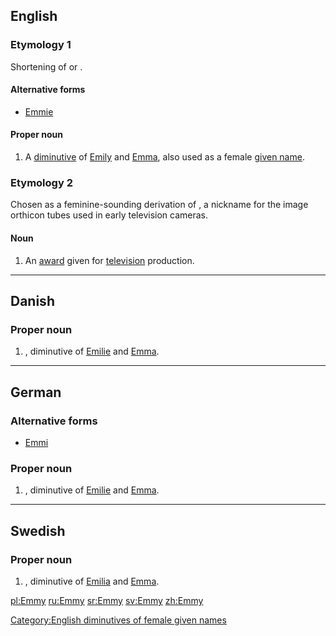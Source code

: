 {{also|emmy}}
==English==

===Etymology 1===
Shortening of {{term|Emily}} or {{term|Emma}}.

====Alternative forms====
* [[Emmie]]

====Proper noun====
{{en-proper noun}}

# A [[diminutive]] of [[Emily]] and [[Emma]], also used as a female [[given name]].

===Etymology 2===
Chosen as a feminine-sounding derivation of {{term|immy}}, a nickname for the image orthicon tubes used in early television cameras.

====Noun====
{{en-noun}}<!--plural is Emmys NOT Emmies-->

# {{trademark}} An [[award]] given for [[television]] production.

[[Category:English diminutives of female given names]]

----

==Danish==

===Proper noun===
{{head|da|proper noun}}

# {{given name|female|lang=da}}, diminutive of [[Emilie]] and [[Emma]].

----

==German==

===Alternative forms===
* [[Emmi]]

===Proper noun===
{{de-proper noun}}

# {{given name|female|lang=de}}, diminutive of [[Emilie]] and [[Emma]].

----

==Swedish==

===Proper noun===
{{head|sv|proper noun}}

# {{given name|female|lang=sv}}, diminutive of [[Emilia]] and [[Emma]].

[[pl:Emmy]]
[[ru:Emmy]]
[[sr:Emmy]]
[[sv:Emmy]]
[[zh:Emmy]]
